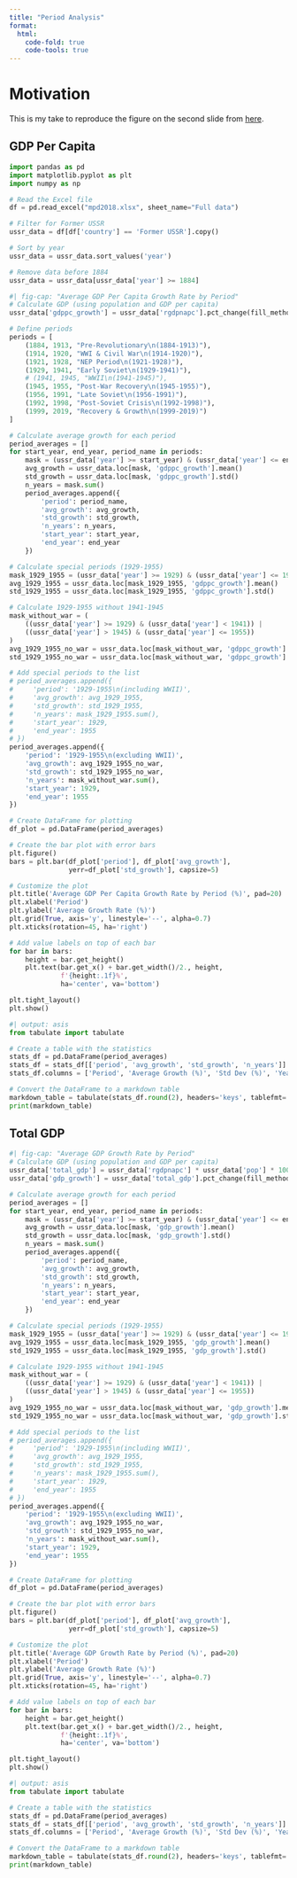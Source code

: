 ```yaml
---
title: "Period Analysis"
format:
  html:
    code-fold: true
    code-tools: true
---
```


# Motivation

This is my take to reproduce the figure on the second slide
from [here](https://crystalbook.ru/wp-content/uploads/2021/05/growth-crystal-ENG.pdf).

## GDP Per Capita

```python
import pandas as pd
import matplotlib.pyplot as plt
import numpy as np

# Read the Excel file
df = pd.read_excel("mpd2018.xlsx", sheet_name="Full data")

# Filter for Former USSR
ussr_data = df[df['country'] == 'Former USSR'].copy()

# Sort by year
ussr_data = ussr_data.sort_values('year')

# Remove data before 1884
ussr_data = ussr_data[ussr_data['year'] >= 1884]
```

```python
#| fig-cap: "Average GDP Per Capita Growth Rate by Period"
# Calculate GDP (using population and GDP per capita)
ussr_data['gdppc_growth'] = ussr_data['rgdpnapc'].pct_change(fill_method=None) * 100

# Define periods
periods = [
    (1884, 1913, "Pre-Revolutionary\n(1884-1913)"),
    (1914, 1920, "WWI & Civil War\n(1914-1920)"),
    (1921, 1928, "NEP Period\n(1921-1928)"),
    (1929, 1941, "Early Soviet\n(1929-1941)"),
    # (1941, 1945, "WWII\n(1941-1945)"),
    (1945, 1955, "Post-War Recovery\n(1945-1955)"),
    (1956, 1991, "Late Soviet\n(1956-1991)"),
    (1992, 1998, "Post-Soviet Crisis\n(1992-1998)"),
    (1999, 2019, "Recovery & Growth\n(1999-2019)")
]

# Calculate average growth for each period
period_averages = []
for start_year, end_year, period_name in periods:
    mask = (ussr_data['year'] >= start_year) & (ussr_data['year'] <= end_year)
    avg_growth = ussr_data.loc[mask, 'gdppc_growth'].mean()
    std_growth = ussr_data.loc[mask, 'gdppc_growth'].std()
    n_years = mask.sum()
    period_averages.append({
        'period': period_name,
        'avg_growth': avg_growth,
        'std_growth': std_growth,
        'n_years': n_years,
        'start_year': start_year,
        'end_year': end_year
    })

# Calculate special periods (1929-1955)
mask_1929_1955 = (ussr_data['year'] >= 1929) & (ussr_data['year'] <= 1955)
avg_1929_1955 = ussr_data.loc[mask_1929_1955, 'gdppc_growth'].mean()
std_1929_1955 = ussr_data.loc[mask_1929_1955, 'gdppc_growth'].std()

# Calculate 1929-1955 without 1941-1945
mask_without_war = (
    ((ussr_data['year'] >= 1929) & (ussr_data['year'] < 1941)) |
    ((ussr_data['year'] > 1945) & (ussr_data['year'] <= 1955))
)
avg_1929_1955_no_war = ussr_data.loc[mask_without_war, 'gdppc_growth'].mean()
std_1929_1955_no_war = ussr_data.loc[mask_without_war, 'gdppc_growth'].std()

# Add special periods to the list
# period_averages.append({
#     'period': '1929-1955\n(including WWII)',
#     'avg_growth': avg_1929_1955,
#     'std_growth': std_1929_1955,
#     'n_years': mask_1929_1955.sum(),
#     'start_year': 1929,
#     'end_year': 1955
# })
period_averages.append({
    'period': '1929-1955\n(excluding WWII)',
    'avg_growth': avg_1929_1955_no_war,
    'std_growth': std_1929_1955_no_war,
    'n_years': mask_without_war.sum(),
    'start_year': 1929,
    'end_year': 1955
})

# Create DataFrame for plotting
df_plot = pd.DataFrame(period_averages)

# Create the bar plot with error bars
plt.figure()
bars = plt.bar(df_plot['period'], df_plot['avg_growth'],
               yerr=df_plot['std_growth'], capsize=5)

# Customize the plot
plt.title('Average GDP Per Capita Growth Rate by Period (%)', pad=20)
plt.xlabel('Period')
plt.ylabel('Average Growth Rate (%)')
plt.grid(True, axis='y', linestyle='--', alpha=0.7)
plt.xticks(rotation=45, ha='right')

# Add value labels on top of each bar
for bar in bars:
    height = bar.get_height()
    plt.text(bar.get_x() + bar.get_width()/2., height,
             f'{height:.1f}%',
             ha='center', va='bottom')

plt.tight_layout()
plt.show()
```

```python
#| output: asis
from tabulate import tabulate

# Create a table with the statistics
stats_df = pd.DataFrame(period_averages)
stats_df = stats_df[['period', 'avg_growth', 'std_growth', 'n_years']]
stats_df.columns = ['Period', 'Average Growth (%)', 'Std Dev (%)', 'Years']

# Convert the DataFrame to a markdown table
markdown_table = tabulate(stats_df.round(2), headers='keys', tablefmt='pipe', showindex=False)
print(markdown_table)
```


## Total GDP

```python
#| fig-cap: "Average GDP Growth Rate by Period"
# Calculate GDP (using population and GDP per capita)
ussr_data['total_gdp'] = ussr_data['rgdpnapc'] * ussr_data['pop'] * 1000  # pop is in thousands
ussr_data['gdp_growth'] = ussr_data['total_gdp'].pct_change(fill_method=None) * 100

# Calculate average growth for each period
period_averages = []
for start_year, end_year, period_name in periods:
    mask = (ussr_data['year'] >= start_year) & (ussr_data['year'] <= end_year)
    avg_growth = ussr_data.loc[mask, 'gdp_growth'].mean()
    std_growth = ussr_data.loc[mask, 'gdp_growth'].std()
    n_years = mask.sum()
    period_averages.append({
        'period': period_name,
        'avg_growth': avg_growth,
        'std_growth': std_growth,
        'n_years': n_years,
        'start_year': start_year,
        'end_year': end_year
    })

# Calculate special periods (1929-1955)
mask_1929_1955 = (ussr_data['year'] >= 1929) & (ussr_data['year'] <= 1955)
avg_1929_1955 = ussr_data.loc[mask_1929_1955, 'gdp_growth'].mean()
std_1929_1955 = ussr_data.loc[mask_1929_1955, 'gdp_growth'].std()

# Calculate 1929-1955 without 1941-1945
mask_without_war = (
    ((ussr_data['year'] >= 1929) & (ussr_data['year'] < 1941)) |
    ((ussr_data['year'] > 1945) & (ussr_data['year'] <= 1955))
)
avg_1929_1955_no_war = ussr_data.loc[mask_without_war, 'gdp_growth'].mean()
std_1929_1955_no_war = ussr_data.loc[mask_without_war, 'gdp_growth'].std()

# Add special periods to the list
# period_averages.append({
#     'period': '1929-1955\n(including WWII)',
#     'avg_growth': avg_1929_1955,
#     'std_growth': std_1929_1955,
#     'n_years': mask_1929_1955.sum(),
#     'start_year': 1929,
#     'end_year': 1955
# })
period_averages.append({
    'period': '1929-1955\n(excluding WWII)',
    'avg_growth': avg_1929_1955_no_war,
    'std_growth': std_1929_1955_no_war,
    'n_years': mask_without_war.sum(),
    'start_year': 1929,
    'end_year': 1955
})

# Create DataFrame for plotting
df_plot = pd.DataFrame(period_averages)

# Create the bar plot with error bars
plt.figure()
bars = plt.bar(df_plot['period'], df_plot['avg_growth'],
               yerr=df_plot['std_growth'], capsize=5)

# Customize the plot
plt.title('Average GDP Growth Rate by Period (%)', pad=20)
plt.xlabel('Period')
plt.ylabel('Average Growth Rate (%)')
plt.grid(True, axis='y', linestyle='--', alpha=0.7)
plt.xticks(rotation=45, ha='right')

# Add value labels on top of each bar
for bar in bars:
    height = bar.get_height()
    plt.text(bar.get_x() + bar.get_width()/2., height,
             f'{height:.1f}%',
             ha='center', va='bottom')

plt.tight_layout()
plt.show()
```

```python
#| output: asis
from tabulate import tabulate

# Create a table with the statistics
stats_df = pd.DataFrame(period_averages)
stats_df = stats_df[['period', 'avg_growth', 'std_growth', 'n_years']]
stats_df.columns = ['Period', 'Average Growth (%)', 'Std Dev (%)', 'Years']

# Convert the DataFrame to a markdown table
markdown_table = tabulate(stats_df.round(2), headers='keys', tablefmt='pipe', showindex=False)
print(markdown_table)
```

